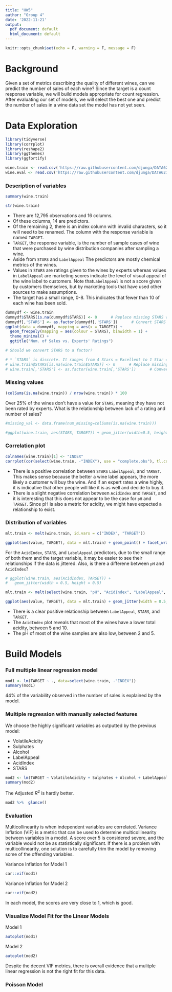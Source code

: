 ---
title: "HW5"
author: "Group 4"
date: '2022-11-21'
output:
  pdf_document: default
  html_document: default
---

```{r setup, include=FALSE}
knitr::opts_chunk$set(echo = F, warning = F, message = F)
```

# Background
Given a set of metrics describing the quality of different wines, can we predict the number of sales of each wine? Since the target is a count response variable, we will build models appropriate for count regression. After evaluating our set of models, we will select the best one and predict the number of sales in a wine data set the model has not yet seen.

# Data Exploration

```{r, echo=FALSE}
library(tidyverse)
library(corrplot)
library(reshape2)
library(ggthemes)
library(ggfortify)
```

```{r}
wine.train <- read.csv('https://raw.githubusercontent.com/djunga/DATA621HW5/main/wine-training-data.csv')
wine.eval <- read.csv('https://raw.githubusercontent.com/djunga/DATA621HW5/main/wine-evaluation-data.csv')
```

### Description of variables
```{r}
summary(wine.train)
```

```{r}
str(wine.train)
```



* There are 12,795 observations and 16 columns.
* Of these columns, 14 are predictors.
* Of the remaining 2, there is an index column with invalid characters, so it will need to be renamed. The column with the response variable is named `TARGET`.
* `TARGET`, the response variable, is the number of sample cases of wine that were purchased by wine distribution companies after sampling a wine.
* Aside from `STARS` and `LabelAppeal`  The predictors are mostly chemical metrics of the wines.
* Values in `STARS` are ratings given to the wines by experts whereas values in `LabelAppeal` are marketing scores indicate the level of visual appeal of the wine label to customers. Note that`LabelAppeal` is not a score given by customers themselves, but by marketing tools that have used other sources to make assumptions.
* The target has a small range, 0-8. This indicates that fewer than 10 of each wine has been sold.


```{r}
dummydf <- wine.train
dummydf$STARS[is.na(dummydf$STARS)] <- 0      # Replace missing STARS with 0
dummydf[,'STARS'] <- as.factor(dummydf[,'STARS'])      # Convert STARS to factor with 5 levels (include missing values)
ggplot(data = dummydf, mapping = aes(x = TARGET)) + 
  geom_freqpoly(mapping = aes(colour = STARS), binwidth = 1) + 
  theme_minimal() +
  ggtitle("Num. of Sales vs. Experts' Ratings")
```



```{r}
# Should we convert STARS to a factor?

# * `STARS` is discrete. It ranges from 4 Stars = Excellent to 1 Star = Poor. We can make it categorical.
# wine.train$STARS[is.na(wine.train$STARS)] <- 0      # Replace missing STARS with 0
# wine.train[,'STARS'] <- as.factor(wine.train[,'STARS'])      # Convert STARS to factor with 5 levels (include missing values)
```

### Missing values

```{r}
(colSums(is.na(wine.train)) / nrow(wine.train)) * 100

```

Over 25% of the wines don't have a value for `STARS`, meaning they have not been rated by experts. What is the relationship between lack of a rating and number of sales? 

```{r}
#missing_val <- data.frame(num_missing=colSums(is.na(wine.train)))

#ggplot(wine.train, aes(STARS, TARGET)) + geom_jitter(width=0.5, height=0.5)
```


### Correlation plot
```{r}
colnames(wine.train)[1] <- "INDEX"
corrplot(cor(select(wine.train, -"INDEX"), use = "complete.obs"), tl.col="black", tl.cex=0.6, order='AOE')
```

* There is a positive correlation between `STARS` `LabelAppeal`, and `TARGET`. This makes sense because the better a wine label appears, the more likely a customer will buy the wine. And if an expert rates a wine highly, it is indicative that other people will like it is as well and decide to buy it.
* There is a slight negative correlation between `AcidIndex` and `TARGET`, and it is interesting that this does not appear to be the case for `pH` and `TARGET`. Since pH is also a metric for acidity, we might have expected a relationship to exist.

### Distribution of variables

```{r, fig.height= 10, fig.width = 14}
mlt.train <- melt(wine.train, id.vars = c("INDEX", "TARGET"))

ggplot(aes(value, TARGET), data = mlt.train) + geom_point() + facet_wrap(~variable, scales = "free") + labs(title = "Distributions of Continuous Variables", x = "Variable", y = "TARGET") 
```

For the `AcidIndex`, `STARS`, and `LabelAppeal` predictors, due to the small range of both them and the target variable, it may be easier to see their relationships if the data is jittered. Also, is there a differene between `pH` and `AcidIndex`?


```{r, fig.width = 7}
# ggplot(wine.train, aes(AcidIndex, TARGET)) +
#   geom_jitter(width = 0.5, height = 0.5)

mlt.train <- melt(select(wine.train, "pH", "AcidIndex", "LabelAppeal", "STARS", "TARGET"), id.vars = c("TARGET"))

ggplot(aes(value, TARGET), data = mlt.train) + geom_jitter(width = 0.5, height = 0.5) + facet_wrap(~variable, scales = "free") + labs(title = "Distributions of Continuous Variables Subset", x = "Variable", y = "TARGET") 
```


* There is a clear positive relationship between `LabelAppeal`, `STARS`, and `TARGET`.
* The `AcidIndex` plot reveals that most of the wines have a lower total acidity, between 5 and 10.
* The pH of most of the wine samples are also low, between 2 and 5.



# Build Models

### Full multiple linear regression model
```{r}
mod1 <- lm(TARGET ~ ., data=select(wine.train, -"INDEX"))
summary(mod1)
```
44% of the variability observed in the number of sales is explained by the model.


### Multiple regression with manually selected features
We choose the highly significant variables as outputted by the previous model:

* VolatileAcidity
* Sulphates
* Alcohol
* LabelAppeal
* AcidIndex
* STARS
```{r}
mod2 <- lm(TARGET ~ VolatileAcidity + Sulphates + Alcohol + LabelAppeal + AcidIndex + STARS, data=wine.train)
summary(mod2)
```

The Adjusted $R^{2}$ is hardly better.

```{r}
mod2 %>%  glance()
```


### Evaluation

Multicollinearity is when independent variables are correlated. Variance Inflation (VIF) is a metric that can be used to determine multicollinearity between variables in a model. A score over 5 is considered severe, and the variable would not be as statistically significant. If there is a problem with multicollinearity, one solution is to carefully trim the model by removing some of the offending variables.

Variance Inflation for Model 1
```{r}
car::vif(mod1)
```

Variance Inflation for Model 2
```{r}
car::vif(mod2)
```
In each model, the scores are very close to 1, which is good.

### Visualize Model Fit for the Linear Models

Model 1
```{r}
autoplot(mod1)
```


Model 2
```{r}
autoplot(mod2)
```


Despite the decent VIF metrics, there is overall evidence that a mulitple linear regression is not the right fit for this data.

### Poisson Model














